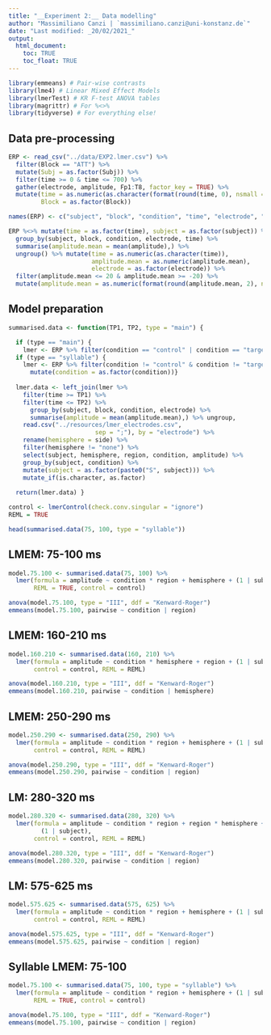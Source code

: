 ```yaml
---
title: "__Experiment 2:__ Data modelling"
author: "Massimiliano Canzi | `massimiliano.canzi@uni-konstanz.de`"
date: "Last modified: _20/02/2021_"
output: 
  html_document:
    toc: TRUE
    toc_float: TRUE
---
```


```r
library(emmeans) # Pair-wise contrasts
library(lme4) # Linear Mixed Effect Models
library(lmerTest) # KR F-test ANOVA tables
library(magrittr) # For %<>%
library(tidyverse) # For everything else! 
```

## Data pre-processing

```r
ERP <- read_csv("../data/EXP2.lmer.csv") %>%
  filter(Block == "ATT") %>%
  mutate(Subj = as.factor(Subj)) %>%
  filter(time >= 0 & time <= 700) %>%
  gather(electrode, amplitude, Fp1:T8, factor_key = TRUE) %>%
  mutate(time = as.numeric(as.character(format(round(time, 0), nsmall = 0))),
         Block = as.factor(Block))

names(ERP) <- c("subject", "block", "condition", "time", "electrode", "amplitude")
```

```r
ERP %<>% mutate(time = as.factor(time), subject = as.factor(subject)) %>%
  group_by(subject, block, condition, electrode, time) %>% 
  summarise(amplitude.mean = mean(amplitude),) %>% 
  ungroup() %>% mutate(time = as.numeric(as.character(time)), 
                       amplitude.mean = as.numeric(amplitude.mean), 
                       electrode = as.factor(electrode)) %>%
  filter(amplitude.mean <= 20 & amplitude.mean >= -20) %>%
  mutate(amplitude.mean = as.numeric(format(round(amplitude.mean, 2), nsmall = 2)))
```

## Model preparation

```r
summarised.data <- function(TP1, TP2, type = "main") {

  if (type == "main") { 
    lmer <- ERP %>% filter(condition == "control" | condition == "target") }
  if (type == "syllable") {
    lmer <- ERP %>% filter(condition != "control" & condition != "target") %>%
      mutate(condition = as.factor(condition))}
  
  lmer.data <- left_join(lmer %>%
    filter(time >= TP1) %>%
    filter(time <= TP2) %>%
      group_by(subject, block, condition, electrode) %>%
      summarise(amplitude = mean(amplitude.mean),) %>% ungroup,
    read.csv("../resources/lmer_electrodes.csv", 
                        sep = ";"), by = "electrode") %>% 
    rename(hemisphere = side) %>%
    filter(hemisphere != "none") %>%
    select(subject, hemisphere, region, condition, amplitude) %>%
    group_by(subject, condition) %>%
    mutate(subject = as.factor(paste0("S", subject))) %>%
    mutate_if(is.character, as.factor)
  
  return(lmer.data) }
```

```r
control <- lmerControl(check.conv.singular = "ignore")
REML = TRUE
```

```r
head(summarised.data(75, 100, type = "syllable"))
```

## LMEM: 75-100 ms

```r
model.75.100 <- summarised.data(75, 100) %>% 
  lmer(formula = amplitude ~ condition * region + hemisphere + (1 | subject), 
       REML = TRUE, control = control)
```

```r
anova(model.75.100, type = "III", ddf = "Kenward-Roger")
emmeans(model.75.100, pairwise ~ condition | region)
```

## LMEM: 160-210 ms

```r
model.160.210 <- summarised.data(160, 210) %>% 
  lmer(formula = amplitude ~ condition * hemisphere + region + (1 | subject), 
       control = control, REML = REML)
```

```r
anova(model.160.210, type = "III", ddf = "Kenward-Roger")
emmeans(model.160.210, pairwise ~ condition | hemisphere)
``` 

## LMEM: 250-290 ms

```r
model.250.290 <- summarised.data(250, 290) %>% 
  lmer(formula = amplitude ~ condition * region + hemisphere + (1 | subject), 
       control = control, REML = REML)
```

```r
anova(model.250.290, type = "III", ddf = "Kenward-Roger")
emmeans(model.250.290, pairwise ~ condition | region)
```

## LM: 280-320 ms

```r
model.280.320 <- summarised.data(280, 320) %>%
  lmer(formula = amplitude ~ condition * region + region * hemisphere + 
         (1 | subject), 
       control = control, REML = REML)
```

```r
anova(model.280.320, type = "III", ddf = "Kenward-Roger")
emmeans(model.280.320, pairwise ~ condition | region)
```

## LM: 575-625 ms

```r
model.575.625 <- summarised.data(575, 625) %>%
  lmer(formula = amplitude ~ condition * region + hemisphere + (1 | subject), 
       control = control, REML = REML)
```

```r
anova(model.575.625, type = "III", ddf = "Kenward-Roger")
emmeans(model.575.625, pairwise ~ condition | region)
```

## Syllable LMEM: 75-100

```r
model.75.100 <- summarised.data(75, 100, type = "syllable") %>% 
  lmer(formula = amplitude ~ condition * region + hemisphere + (1 | subject), 
       REML = TRUE, control = control)
```

```r
anova(model.75.100, type = "III", ddf = "Kenward-Roger")
emmeans(model.75.100, pairwise ~ condition | region)
```


